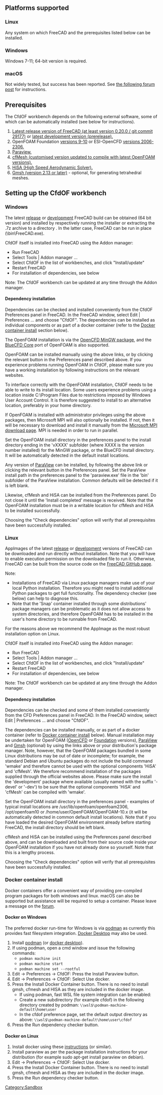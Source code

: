 {{Page in progress}}

{{Docnav
|
|[[FEM_MaterialSolid|Material for solid]]
|[[CfdOF_Workbench|CfdOF]]
|IconL=
|IconR=FEM_MaterialSolid.svg
|IconC=Workbench_CfdOF.svg
}}

== Platforms supported ==
=== Linux ===

Any system on which FreeCAD and the prerequisites listed below can be installed.

=== Windows ===

Windows 7-11; 64-bit version is required.

===macOS ===

Not widely tested, but success has been reported. See [https://forum.freecadweb.org/viewtopic.php?f=37&t=63782&p=547611#p547578 the following forum post] for instructions.

== Prerequisites ==

The CfdOF workbench depends on the following external software, some of which can be automatically installed (see below for instructions).

# [https://www.freecadweb.org/downloads.php Latest release version of FreeCAD (at least version 0.20.0 / git commit 29177)] or [https://github.com/FreeCAD/FreeCAD-Bundle/releases/tag/weekly-builds latest development version (prerelease).]
# OpenFOAM Foundation [http://openfoam.org/download/ versions 9-10] or ESI-OpenCFD [http://openfoam.com/download versions 2006-2306.]
# [http://www.paraview.org/ Paraview.]
# [https://sourceforge.net/projects/cfmesh-cfdof/ cfMesh (customised version updated to compile with latest OpenFOAM versions).]
# [https://hisa.gitlab.io/ HiSA (High Speed Aerodynamic Solver).]
# [http://gmsh.info/ Gmsh (version 2.13 or later)] - optional, for generating tetrahedral meshes.

== Setting up the CfdOF workbench ==
=== Windows ===

The latest [https://www.freecadweb.org/downloads.php release] or [https://github.com/FreeCAD/FreeCAD-Bundle/releases/tag/weekly-builds development] FreeCAD build can be obtained (64 bit version) and installed by respectively running the installer or extracting the .7z archive to a directory <FreeCAD-directory>. In the latter case, FreeCAD can be run in place (<FreeCAD-directory>\bin\FreeCAD.exe).

CfdOF itself is installed into FreeCAD using the Addon manager:

* Run FreeCAD
* Select Tools | Addon manager ...
* Select CfdOF in the list of workbenches, and click "Install/update"
* Restart FreeCAD
* For installation of dependencies, see below

Note: The CfdOF workbench can be updated at any time through the Addon manager.

==== Dependency installation ====

Dependencies can be checked and installed conveniently from the CfdOF Preferences panel in FreeCAD. In the FreeCAD window, select Edit | Preferences ... and choose "CfdOF". The dependencies can be installed as individual components or as part of a docker container (refer to the [[CfdOF_Install#Docker_container_install|Docker container install]] section below).

The OpenFOAM installation is via the [https://www.openfoam.com/download/install-binary-windows-mingw.php OpenCFD MinGW package], and the [https://bluecfd.github.io/Core/ BlueCFD Core] port of OpenFOAM is also supported.

OpenFOAM can be installed manually using the above links, or by clicking the relevant button in the Preferences panel described above. If you experience problems running OpenFOAM in CfdOF, please make sure you have a working installation by following instructions on the relevant websites.

To interface correctly with the OpenFOAM installation, CfdOF needs to be able to write to its install location. Some users experience problems using a location inside C:\Program Files due to restrictions imposed by Windows User Account Control. It is therefore suggested to install to an alternative location, preferably in your home directory.

If OpenFOAM is installed with administrator privileges using the above packages, then Microsoft MPI will also optionally be installed. If not, then it will be necessary to download and install it manually from the [https://learn.microsoft.com/en-us/message-passing-interface/microsoft-mpi#ms-mpi-downloads Microsoft MPI download page]. MPI is needed in order to run in parallel.

Set the OpenFOAM install directory in the preferences panel to the install directory ending in the 'vXXXX' subfolder (where XXXX is the version number installed) for the MinGW package, or the BlueCFD install directory. It will be automatically detected in the default install locations.

Any version of [https://www.paraview.org/download/ ParaView] can be installed, by following the above link or clicking the relevant button in the Preferences panel. Set the ParaView install path in the preferences panel to the 'paraview.exe' file in the 'bin' subfolder of the ParaView installation. Common defaults will be detected if it is left blank.

Likewise, cfMesh and HiSA can be installed from the Preferences panel. Do not close it until the 'Install completed' message is received. Note that the OpenFOAM installation must be in a writable location for cfMesh and HiSA to be installed successfully.

Choosing the "Check dependencies" option will verify that all prerequisites have been successfully installed.

=== Linux ===

AppImages of the latest [https://www.freecadweb.org/downloads.php release] or [https://github.com/FreeCAD/FreeCAD-Bundle/releases/tag/weekly-builds development] versions of FreeCAD can be downloaded and run directly without installation. Note that you will have to enable execution permission on the downloaded file to run it. Otherwise, FreeCAD can be built from the source code on the [https://github.com/FreeCAD/FreeCAD FreeCAD GitHub page].

Note:

* Installations of FreeCAD via Linux package managers make use of your local Python installation. Therefore you might need to install additional Python packages to get full functionality. The dependency checker (see below) can help to diagnose this.
* Note that the 'Snap' container installed through some distributions' package managers can be problematic as it does not allow access to system directories, and therefore OpenFOAM has to be installed in the user's home directory to be runnable from FreeCAD.

For the reasons above we recommend the AppImage as the most robust installation option on Linux.

CfdOF itself is installed into FreeCAD using the Addon manager:

* Run FreeCAD
* Select Tools | Addon manager ...
* Select CfdOF in the list of workbenches, and click "Install/update"
* Restart FreeCAD
* For installation of dependencies, see below

Note: The CfdOF workbench can be updated at any time through the Addon manager.

==== Dependency installation ====

Dependencies can be checked and some of them installed conveniently from the CFD Preferences panel in FreeCAD. In the FreeCAD window, select Edit | Preferences ... and choose "CfdOF".

The dependencies can be installed manually, or as part of a docker container (refer to [http://CfdOF_Install#Docker_container_install Docker container install] below). Manual installation may be undertaken for OpenFOAM ([https://openfoam.com/download OpenCFD] or [https://openfoam.org/download/ Foundation] versions), [http://www.paraview.org/ ParaView] and [http://gmsh.info/ Gmsh] (optional) by using the links above or your distribution's package manager. Note, however, that the OpenFOAM packages bundled in some Linux distributions may be out of date or incomplete; for example, the standard Debian and Ubuntu packages do not include the build command 'wmake' and therefore cannot be used with the optional components 'HiSA' and 'cfMesh'. We therefore recommend installation of the packages supplied through the official websites above. Please make sure the install the 'development' package where available (usually named with the suffix '-devel' or '-dev') to be sure that the optional components 'HiSA' and 'cfMesh' can be compiled with 'wmake'.

Set the OpenFOAM install directory in the preferences panel - examples of typical install locations are /usr/lib/openfoam/openfoam2306, /opt/openfoam10 or /home/user/OpenFOAM/OpenFOAM-10.x (it will be automatically detected in common default install locations). Note that if you have loaded the desired OpenFOAM environment already before starting FreeCAD, the install directory should be left blank.

cfMesh and HiSA can be installed using the Preferences panel described above, and can be downloaded and built from their source code inside your OpenFOAM installation if you have not already done so yourself. Note that this is a lengthy process.

Choosing the "Check dependencies" option will verify that all prerequisites have been successfully installed.

=== Docker container install ===

Docker containers offer a convenient way of providing pre-compiled program packages for both windows and linux. macOS can also be supported but assistance will be required to setup a container. Please leave a message on the [https://forum.freecadweb.org/viewforum.php?f=37 forum].

==== Docker on Windows ====

The preferred docker run-time for Windows is via [https://podman.io/ podman] as currently this provides fast filesystem integration. [https://www.docker.com/products/docker-desktop/ Docker Desktop] may also be used.

# Install [https://github.com/containers/podman/releases/download/v4.2.1/podman-v4.2.1.msi podman] (or [https://www.docker.com/products/docker-desktop/ docker desktop]).
# If using podman, open a cmd window and issue the following commands:
#* <code>podman machine init</code>
#* <code>podman machine start</code>
#* <code>podman machine set --rootful</code>
# Edit → Preferences → CfdOF: Press the Install Paraview button.
# Edit → Preferences → CfdOF: Select Use docker.
# Press the Install Docker Container button. There is no need to install gmsh, cfmesh and HISA as they are included in the docker image.
#* If using podman, fast WSL file system integration can be enabled:
#* Create a new subdirectory (for example cfdof) in the following directory created by podman: <code>\\wsl$\podman-machine-default\home\user</code>
#* In the cfdof preference page, set the default output directory as above: <code>\\wsl$\podman-machine-default\home\user\cfdof</code>
# Press the Run dependency checker button.

==== Docker on Linux ====

# Install docker using these [https://www.linuxtechi.com/install-docker-engine-on-debian/ instructions] (or similar).
# Install paraview as per the package installation instructions for your distribution (for example sudo apt-get install paraview on debian).
# Edit → Preferences → CfdOF: Select Use docker.
# Press the Install Docker Container button. There is no need to install gmsh, cfmesh and HISA as they are included in the docker image.
# Press the Run dependency checker button.

{{Docnav
|
|[[FEM_MaterialSolid|Material for solid]]
|[[CfdOF_Workbench|CfdOF]]
|IconL=
|IconR=FEM_MaterialSolid.svg
|IconC=Workbench_CfdOF.svg
}}
[[Category:Sandbox]]